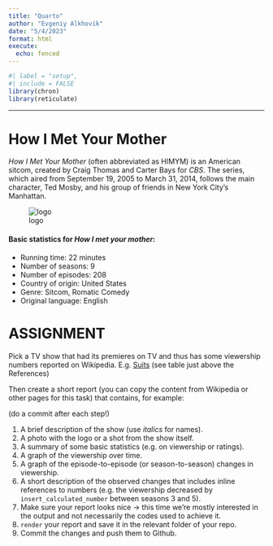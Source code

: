 ```yaml
---
title: "Quarto"
author: "Evgeniy Alkhovik"
date: "5/4/2023"
format: html
execute:
  echo: fenced
---
```


```r
#| label = "setup",
#| include = FALSE
library(chron)
library(reticulate)
```

------------------------------------------------------------------------

# How I Met Your Mother

*How I Met Your Mother* (often abbreviated as HIMYM) is an American sitcom, created by Craig Thomas and Carter Bays for *CBS*. The series, which aired from September 19, 2005 to March 31, 2014, follows the main character, Ted Mosby, and his group of friends in New York City's Manhattan.

![logo](Howimetyourmother.jpg)

#### Basic statistics for *How I met your mother*:

- Running time: 22 minutes
- Number of seasons: 9 
- Number of episodes: 208
- Country of origin: United States
- Genre: Sitcom, Romatic Comedy
- Original language: English

# ASSIGNMENT

Pick a TV show that had its premieres on TV and thus has some viewership numbers reported on Wikipedia. E.g. [Suits](https://en.wikipedia.org/wiki/List_of_Suits_episodes) (see table just above the References)

Then create a short report (you can copy the content from Wikipedia or other pages for this task) that contains, for example:

(do a commit after each step!)

1.  A brief description of the show (use *italics* for names).
2.  A photo with the logo or a shot from the show itself.
3.  A summary of some basic statistics (e.g. on viewership or ratings).
4.  A graph of the viewership over time.
5.  A graph of the episode-to-episode (or season-to-season) changes in viewership.
6.  A short description of the observed changes that includes inline references to numbers (e.g. the viewership decreased by `insert_calculated_number` between seasons 3 and 5).
7.  Make sure your report looks nice -\> this time we're mostly interested in the output and not necessarily the codes used to achieve it.
8.  `render` your report and save it in the relevant folder of your repo.
9.  Commit the changes and push them to Github.
